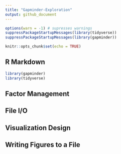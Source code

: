 ```yaml
---
title: "Gapminder-Exploration"
output: github_document
---
```

```r
options(warn = -1) # supresses warnings
suppressPackageStartupMessages(library(tidyverse))
suppressPackageStartupMessages(library(gapminder))
```

```r
knitr::opts_chunk$set(echo = TRUE)
```

## R Markdown

```r
library(gapminder)
library(tidyverse)
```

## Factor Management

## File I/O

## Visualization Design

## Writing Figures to a File

